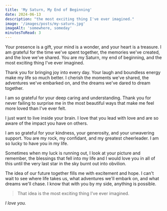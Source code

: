 ```yaml
---
title: 'My Saturn, My End of Beginning'
date: 2024-06-13
description: "the most exciting thing I've ever imagined."
image: '/images/posts/my-saturn.jpg'
imageAlt: 'somewhere, someday'
minutesToRead: 3
---
```


Your presence is a gift, your mind is a wonder, and your heart is a treasure. I am grateful for the time we've spent together, the memories we've created, and the love we've shared. You are my Saturn, my end of beginning, and the most exciting thing I've ever imagined.

Thank you for bringing joy into every day. Your laugh and boundless energy make my life so much better. I cherish the moments we've shared, the adventures we've embarked on, and the dreams we've dared to dream together.

I am so grateful for your deep caring and understanding. Thank you for never failing to surprise me in the most beautiful ways that make me feel more loved than I've ever felt.

I just want to live inside your brain. I love that you lead with love and are so aware of the impact you have on others.

I am so grateful for your kindness, your generosity, and your unwavering support. You are my rock, my confidant, and my greatest cheerleader. I am so lucky to have you in my life.

Sometimes when my luck is running out, I look at your picture and remember, the blessings that fell into my life and I would love you in all of this until the very last star in the sky burnt out into obvilion.

The idea of our future together fills me with excitement and hope. I can't wait to see where life takes us, what adventures we'll embark on, and what dreams we'll chase. I know that with you by my side, anything is possible.

> That idea is the most exciting thing I've ever imagined.

_I love you._
